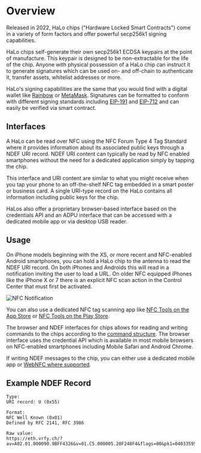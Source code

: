 # Overview

Released in 2022, HaLo chips ("Hardware Locked Smart Contracts") come in a variety of form factors and offer powerful secp256k1 signing capabilities.

HaLo chips self-generate their own secp256k1 ECDSA keypairs at the point of manufacture. This keypair is designed to be non-extractable for the life of the chip. Anyone with physical possession of a HaLo chip can instruct it to generate signatures which can be used on- and off-chain to authenticate it, transfer assets, whitelist addresses or more.

HaLo's signing capabilities are the same that you would find with a digital wallet like [Rainbow](https://rainbow.me/) or [MetaMask](https://metamask.io/). Signatures can be formatted to conform with different signing standards including [EIP-191](https://eips.ethereum.org/EIPS/eip-191) and [EIP-712](https://eips.ethereum.org/EIPS/eip-712) and can easily be verified via smart contract.

## Interfaces

A HaLo can be read over NFC using the NFC Forum Type 4 Tag Standard where it provides information about its associated public keys through a NDEF URI record. NDEF URI content can typically be read by NFC enabled smartphones without the need for a dedicated application simply by tapping the chip. 

This interface and URI content are similar to what you might receive when you tap your phone to an off-the-shelf NFC tag embedded in a smart poster or business card. A single URI-type record on the HaLo contains all information including public keys for the chip. 

HaLos also offer a proprietary browser-based interface based on the credentials API and an ADPU interface that can be accessed with a dedicated mobile app or via desktop USB reader.

## Usage

On iPhone models beginning with the XS, or more recent and NFC-enabled Android smartphones, you can hold a HaLo chip to the antenna to read the NDEF URI record. On both iPhones and Androids this will read in a notification inviting the user to load a URL. On older NFC equipped iPhones like the iPhone X or 7 there is an explicit NFC scan action in the Control Center that must first be activated.

![NFC Notification](/images/notification.jpg)

You can also use a dedicated NFC tag scanning app like [NFC Tools on the App Store](https://apps.apple.com/us/app/nfc-tools/id1252962749) or [NFC Tools on the Play Store](https://play.google.com/store/apps/details?id=com.wakdev.wdnfc&pli=1).

The browser and NDEF interfaces for chips allows for reading and writing commands to the chips according to the [command structure](../HaLo/command). The browser interface uses the credential API which is available in most mobile browsers on NFC-enabled smartphones including Mobile Safari and Android Chrome.

If writing NDEF messages to the chip, you can either use a dedicated mobile app or [WebNFC where supported](https://developer.mozilla.org/en-US/docs/Web/API/Web_NFC_API).

## Example NDEF Record

```
Type:
URI record: U (0x55)

Format:
NFC Well Known (0x01)
Defined by RFC 2141, RFC 3986

Raw value:
https://eth.vrfy.ch/?av=A02.01.000090.9BFF4326&v=01.C5.000005.20F240F4&flags=00&pk1=04033595E8D03B49D05B7DE9D18151D02E93D8EB5C2AE2A93267FC3769C5C9BFDF4A98D2B814D6A09EF1971FAC11A2499702602C983A8B3533ACD20BF68F46CE6E&pk2=049D7CE3C00ED265E86360AC39F56205DBA6B00D5DB44553198E7C4B5FE5A1027C25D0046947F8B74758E48105CC363992955DA66208634582F0FA08D14114C474&rnd=000000094A50B883E399F27C52FF27D4894D03C600DFE266C2053F2CE1674FCD&rndsig=304402202DEDE008B0CAC74C760CC873F20F153947187AA9D7A5B25AD3E0601768851EDA02206C818BD1D2B7918286394511922365B90AC3375F1705141565A64C8D2C415866049D&cmd=0000&res=00
```
